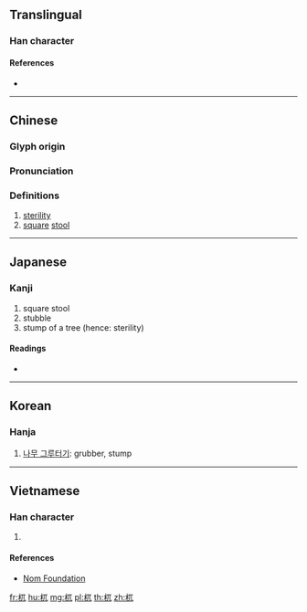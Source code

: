 {{character info/new}}
==Translingual==

===Han character===
{{Han char|rn=75|rad=木|as=03|sn=7|four=41910|canj=DMU|ids=⿰木兀}}

====References====
* {{Han ref|kx=0511.090|dkj=14457|dj=0895.080|hdz=21159.030|uh=674C|ud=26444|bh=CB42|bd=52034}}

----

==Chinese==
{{zh-forms}}

===Glyph origin===
{{Han etym}}

===Pronunciation===
{{zh-pron
|m=wù
|c=ngat6
|mc=y
|oc=y
|ma=
|cat=n
}}

===Definitions===
{{zh-hanzi}}

# [[sterility]]
# [[square]] [[stool]]

----

==Japanese==

===Kanji===
{{ja-kanji|grade=|rs=木03}}

# square stool
# stubble
# stump of a tree (hence: sterility)

====Readings====
* {{ja-readings|on=[[ごつ]] (gotsu), [[ごち]] (gochi), [[ぐつ]] (gutsu), [[ぐち]] (guchi)|kun=}}

----

==Korean==

===Hanja===
{{ko-hanja|hangeul=올|rv=ol|mr=ol}}

# [[나무 그루터기]]: grubber, stump

----

==Vietnamese==

===Han character===
{{vi-readings|rs=木03|hanviet=ngột}}

# {{defn|lang=vi|sort=木03}}

====References====
* [http://nomfoundation.org/common/nom_details.php?codepoint=674c Nom Foundation]

[[fr:杌]]
[[hu:杌]]
[[mg:杌]]
[[pl:杌]]
[[th:杌]]
[[zh:杌]]